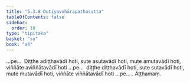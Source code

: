 ```yaml
---
title: "5.3.8 Dutiyavohārapathasutta"
tableOfContents: false
sidebar:
  order: 10
type: "tipitaka"
basket: "su"
book: "a4"
---
```



<DynamicBreadcrumb />

<Division number="228" book="a4" bookNo="15" page="552">

<Paragraph number="1414" book="a4">
…pe…  Diṭṭhe adiṭṭhavādī hoti, sute asutavādī hoti, mute amutavādī hoti, viññāte aviññātavādī hoti …pe…  diṭṭhe diṭṭhavādī hoti, sute sutavādī hoti, mute mutavādī hoti, viññāte viññātavādī hoti …pe… .

</Paragraph>
</Division>

<Paragraph number="1415" type="center" book="a4">
Aṭṭhamaṃ.
</Paragraph>